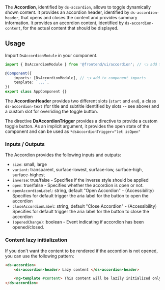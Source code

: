 

The **Accordion**, identified by `ds-accordion`, allows to toggle dynamically shown content.
It provides an accordion header, identified by `ds-accordion-header`, that opens and closes the content and provides summary information.
It provides an accordion content, identified by `ds-accordion-content`, for the actual content that should be displayed.

<Canvas of={DsAccordionStories.Default}></Canvas>

## Usage

Import `DsAccordionModule` in your component.

```ts
import { DsAccordionModule } from '@frontend/ui/accordion'; // 👈 add to file imports

@Component({
    imports: [DsAccordionModule], // 👈 add to component imports
    template: `...`,
})
export class AppComponent {}
```

The **AccordionHeader** provides two different slots (`start` and `end`), a class `ds-accordion-text` (for title and subtitle identified by slots -- see above) and a custom slot for overriding the toggle button.

The directive **DsAccordionTrigger** provides a directive to provide a custom toggle button.
As an implicit argument, it provides the open state of the component and can be used as `*dsAccordionTrigger="let isOpen"`

### Inputs / Outputs

The Accordion provides the following inputs and outputs:

-   `size`: small, large
-   `variant`: transparent, surface-lowest, surface-low, surface-high, surface-highest
-   `inverse`: true/false - Specifies if the inverse style should be applied
-   `open`: true/false - Specifies whether the accordion is open or not.
-   `openAccordionLabel`: string, default "Open Accordion" - (Accessibility) Specifies for default trigger the aria label for the button to open the accordion
-   `closeAccordionLabel`: string, default "Close Accordion" - (Accessibility) Specifies for default trigger the aria label for the button to close the accordion
-   `(openedChange)`: boolean - Event indicating if accordion has been opened/closed.

### Content lazy initialization

If you don't want the content to be rendered if the accordion is not opened, you can use the following pattern:

```html
<ds-accordion>
    <ds-accordion-header> Lazy content </ds-accordion-header>

    <ng-template #content> This content will be lazily initialized only when the accordion is opened. </ng-template>
</ds-accordion>
```
